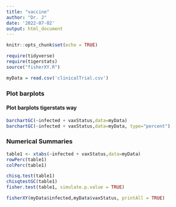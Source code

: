 ```yaml
---
title: "vaccine"
author: "Dr. J"
date: '2022-07-02'
output: html_document
---
```


```r
knitr::opts_chunk$set(echo = TRUE)

require(tidyverse)
require(tigerstats)
source("fisherXY.R")

myData = read.csv('clinicalTrial.csv')
```




### Plot barplots

#### Plot barplots tigerstats way

```r
barchartGC(~infected + vaxStatus,data=myData)
barchartGC(~infected + vaxStatus,data=myData, type="percent")

```



### Numerical Summaries  

```r
table1 <- xtabs(~infected + vaxStatus,data=myData)
rowPerc(table1)
colPerc(table1)
```



```r
chisq.test(table1)
chisqtestGC(table1)
fisher.test(table1, simulate.p.value = TRUE)
```

```r
fisherXY(myData$infected,myData$vaxStatus, printAll = TRUE)
```

